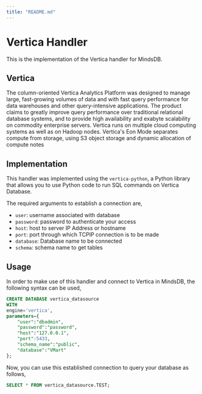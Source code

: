 ```yaml
---
title: "README.md"
---
```


# Vertica Handler

This is the implementation of the  Vertica handler for MindsDB.

##  Vertica
The column-oriented Vertica Analytics Platform was designed to manage large, fast-growing volumes of data and with fast query performance for data warehouses and other query-intensive applications. The product claims to greatly improve query performance over traditional relational database systems, and to provide high availability and exabyte scalability on commodity enterprise servers. Vertica runs on multiple cloud computing systems as well as on Hadoop nodes. Vertica's Eon Mode separates compute from storage, using S3 object storage and dynamic allocation of compute notes

## Implementation
This handler was implemented using the `vertica-python`, a Python library that allows you to use Python code to run SQL commands on Vertica Database.

The required arguments to establish a connection are,
* `user`: username associated with database
* `password`: password to authenticate your access
* `host`: host to server IP Address or hostname
* `port`: port through which TCPIP connection is to be made
* `database`: Database name to be connected
* `schema`: schema name to get tables 

## Usage
In order to make use of this handler and connect to Vertica in MindsDB, the following syntax can be used,
~~~~sql
CREATE DATABASE vertica_datasource
WITH
engine='vertica',
parameters={
    "user":"dbadmin",
    "password":"password",
    "host":"127.0.0.1",
    "port":5433,
    "schema_name":"public",
    "database":"VMart"
};
~~~~

Now, you can use this established connection to query your database as follows,
~~~~sql
SELECT * FROM vertica_datasource.TEST;
~~~~
